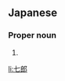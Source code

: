 ==Japanese==
{{ja-kanjitab|しち|ろう|yomi=on}}

===Proper noun===
{{ja-pos|しちろう|proper}}

# {{given name|male|lang=ja|sort=しちろう}}

[[li:七郎]]